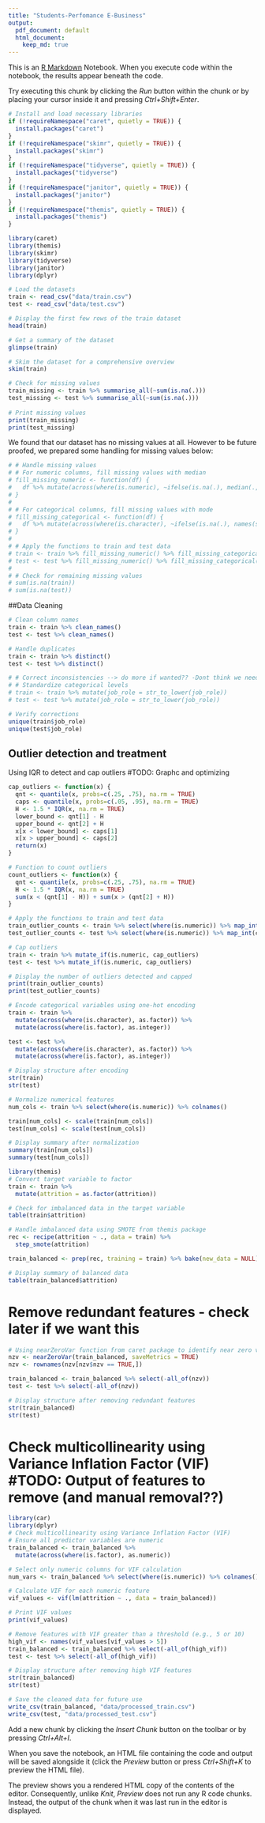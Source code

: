 ```yaml
---
title: "Students-Perfomance E-Business"
output:
  pdf_document: default
  html_document:
    keep_md: true
---
```


This is an [R Markdown](http://rmarkdown.rstudio.com) Notebook. When you execute code within the notebook, the results appear beneath the code. 

Try executing this chunk by clicking the *Run* button within the chunk or by placing your cursor inside it and pressing *Ctrl+Shift+Enter*. 

```r

# Install and load necessary libraries
if (!requireNamespace("caret", quietly = TRUE)) {
  install.packages("caret")
}
if (!requireNamespace("skimr", quietly = TRUE)) {
  install.packages("skimr")
}
if (!requireNamespace("tidyverse", quietly = TRUE)) {
  install.packages("tidyverse")
}
if (!requireNamespace("janitor", quietly = TRUE)) {
  install.packages("janitor")
}
if (!requireNamespace("themis", quietly = TRUE)) {
  install.packages("themis")
}

library(caret)
library(themis)
library(skimr)
library(tidyverse)
library(janitor)
library(dplyr)

# Load the datasets
train <- read_csv("data/train.csv")
test <- read_csv("data/test.csv")

# Display the first few rows of the train dataset
head(train)

# Get a summary of the dataset
glimpse(train)

# Skim the dataset for a comprehensive overview
skim(train)
```

```r


# Check for missing values
train_missing <- train %>% summarise_all(~sum(is.na(.)))
test_missing <- test %>% summarise_all(~sum(is.na(.)))
 
# Print missing values
print(train_missing)
print(test_missing)
```
We found that our dataset has no missing values at all. However to be future proofed, we prepared some handling for missing values below:
```r
# # Handle missing values
# # For numeric columns, fill missing values with median
# fill_missing_numeric <- function(df) {
#   df %>% mutate(across(where(is.numeric), ~ifelse(is.na(.), median(., na.rm = TRUE), .)))
# }
# 
# # For categorical columns, fill missing values with mode
# fill_missing_categorical <- function(df) {
#   df %>% mutate(across(where(is.character), ~ifelse(is.na(.), names(sort(table(.), decreasing = TRUE))[1], .)))
# }
# 
# # Apply the functions to train and test data
# train <- train %>% fill_missing_numeric() %>% fill_missing_categorical()
# test <- test %>% fill_missing_numeric() %>% fill_missing_categorical()
# 
# # Check for remaining missing values
# sum(is.na(train))
# sum(is.na(test))

```
##Data Cleaning 
```r
# Clean column names
train <- train %>% clean_names()
test <- test %>% clean_names()

# Handle duplicates
train <- train %>% distinct()
test <- test %>% distinct()

# # Correct inconsistencies --> do more if wanted?? -Dont think we need this for now. 
# # Standardize categorical levels
# train <- train %>% mutate(job_role = str_to_lower(job_role))
# test <- test %>% mutate(job_role = str_to_lower(job_role))

# Verify corrections
unique(train$job_role)
unique(test$job_role)

```
## Outlier detection and treatment  
Using IQR to detect and cap outliers  #TODO: Graphc and optimizing
```r
cap_outliers <- function(x) {
  qnt <- quantile(x, probs=c(.25, .75), na.rm = TRUE)
  caps <- quantile(x, probs=c(.05, .95), na.rm = TRUE)
  H <- 1.5 * IQR(x, na.rm = TRUE)
  lower_bound <- qnt[1] - H
  upper_bound <- qnt[2] + H
  x[x < lower_bound] <- caps[1]
  x[x > upper_bound] <- caps[2]
  return(x)
}

# Function to count outliers
count_outliers <- function(x) {
  qnt <- quantile(x, probs=c(.25, .75), na.rm = TRUE)
  H <- 1.5 * IQR(x, na.rm = TRUE)
  sum(x < (qnt[1] - H)) + sum(x > (qnt[2] + H))
}

# Apply the functions to train and test data
train_outlier_counts <- train %>% select(where(is.numeric)) %>% map_int(count_outliers)
test_outlier_counts <- test %>% select(where(is.numeric)) %>% map_int(count_outliers)

# Cap outliers
train <- train %>% mutate_if(is.numeric, cap_outliers)
test <- test %>% mutate_if(is.numeric, cap_outliers)

# Display the number of outliers detected and capped
print(train_outlier_counts)
print(test_outlier_counts)

```


```r
# Encode categorical variables using one-hot encoding
train <- train %>%
  mutate(across(where(is.character), as.factor)) %>%
  mutate(across(where(is.factor), as.integer))

test <- test %>%
  mutate(across(where(is.character), as.factor)) %>%
  mutate(across(where(is.factor), as.integer))

# Display structure after encoding
str(train)
str(test)

```
```r
# Normalize numerical features
num_cols <- train %>% select(where(is.numeric)) %>% colnames()

train[num_cols] <- scale(train[num_cols])
test[num_cols] <- scale(test[num_cols])

# Display summary after normalization
summary(train[num_cols])
summary(test[num_cols])
```


```r
library(themis)
# Convert target variable to factor
train <- train %>%
  mutate(attrition = as.factor(attrition))

# Check for imbalanced data in the target variable
table(train$attrition)

# Handle imbalanced data using SMOTE from themis package
rec <- recipe(attrition ~ ., data = train) %>%
  step_smote(attrition)

train_balanced <- prep(rec, training = train) %>% bake(new_data = NULL)

# Display summary of balanced data
table(train_balanced$attrition)

```

# Remove redundant features - check later if we want this
```r
# Using nearZeroVar function from caret package to identify near zero variance predictors
nzv <- nearZeroVar(train_balanced, saveMetrics = TRUE)
nzv <- rownames(nzv[nzv$nzv == TRUE,])

train_balanced <- train_balanced %>% select(-all_of(nzv))
test <- test %>% select(-all_of(nzv))

# Display structure after removing redundant features
str(train_balanced)
str(test)

```

# Check multicollinearity using Variance Inflation Factor (VIF) #TODO: Output of features to remove (and manual removal??)
```r
library(car)
library(dplyr) 
# Check multicollinearity using Variance Inflation Factor (VIF)
# Ensure all predictor variables are numeric
train_balanced <- train_balanced %>%
  mutate(across(where(is.factor), as.numeric))

# Select only numeric columns for VIF calculation
num_vars <- train_balanced %>% select(where(is.numeric)) %>% colnames()

# Calculate VIF for each numeric feature
vif_values <- vif(lm(attrition ~ ., data = train_balanced))

# Print VIF values
print(vif_values)

# Remove features with VIF greater than a threshold (e.g., 5 or 10)
high_vif <- names(vif_values[vif_values > 5])
train_balanced <- train_balanced %>% select(-all_of(high_vif))
test <- test %>% select(-all_of(high_vif))

# Display structure after removing high VIF features
str(train_balanced)
str(test)

```


```r
# Save the cleaned data for future use
write_csv(train_balanced, "data/processed_train.csv")
write_csv(test, "data/processed_test.csv")

```


Add a new chunk by clicking the *Insert Chunk* button on the toolbar or by pressing *Ctrl+Alt+I*.

When you save the notebook, an HTML file containing the code and output will be saved alongside it (click the *Preview* button or press *Ctrl+Shift+K* to preview the HTML file).

The preview shows you a rendered HTML copy of the contents of the editor. Consequently, unlike *Knit*, *Preview* does not run any R code chunks. Instead, the output of the chunk when it was last run in the editor is displayed.
